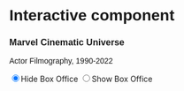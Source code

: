 # Interactive component

<script src="https://d3js.org/d3.v7.js">  </script>
<style>
      * {
        font-family: sans-serif;
      }
  text {
        font-size: 12px;
      }
</style>
    
<h3>Marvel Cinematic Universe</h3>
<p>Actor Filmography, 1990-2022</p>
<input type="radio" name="tempscale" value="NoBoxoffice" checked="true">Hide Box Office
<input type="radio" name="tempscale" value="Boxoffice">Show Box Office
<div id="plot"></div>

<script type="text/javascript">
    
//Width and height
      var w = 900;
      var h = 700;
      var margin = {top: 25, right: 250, bottom: 50, left: 145};
      var innerHeight = h - margin.top - margin.bottom;
      var innerWidth = w - margin.left - margin.right;

var rowConverter = function (d) {
      return {
            actor_name: d.actor_name,
            category: d.category,
            title: d.title,
            year: +d.year,
            release_date: d.release_date,
            type: d.type,
            MCU: d.MCU,
            budget_USD: +d.budget_USD,
            budget_scaled: +d.budget_scaled,
            boxoffice_scaled: +d.boxoffice_scaled,
            World_Wide: +d.World_Wide,
            International: +d.International,
            Domestic: +d.Domestic,
            award_name: d.award_name,
            award_category: d.award_category,
            event_name: d.event_name,
            winner: d.winner,
            color_id: d.color_id
            }
    };  

d3.csv("https://raw.githubusercontent.com/katrinagross/MCUactors/main/data_exports/MCU_filmography_final_version.csv", rowConverter)
        .then(function(data) {
          
// stuff that requires the loaded data
      
var parseTime = d3.timeParse("%Y-%m-%d");
      
data.forEach(function(d) {
            d.release_date = parseTime(d.release_date);
            });

// ADD: create scales
          
var xScale = d3.scaleTime()
          .domain(d3.extent(data, function(d) { 
            return new Date(d.release_date); 
          }))
          .range([0, innerWidth]);

var yScale = d3.scaleBand()
          .domain(data.map(d => d.actor_name))
          .range([0, innerHeight]);
      
// ADD: create axis generators
      
var xAxis = d3.axisBottom()
          .scale(xScale)
          .tickFormat(d3.timeFormat("%Y"));


var yAxis = d3.axisLeft()
          .scale(yScale);
      
// ADD: create SVG element
      
var svg = d3.select("div#plot")
          .append("svg")
          .attr("width", w)
          .attr("height", h);

// ADD: create background rectangle
      
svg.append("rect")
          .attr("x", 0)
          .attr("y", 0)
          .attr("width", w)
          .attr("height", h)
          .attr("fill", "white");

// create caption
d3.select("div#plot")
        .append("div")
        .style("padding", "6px")
        .append("a")
        .attr("href", "https://rapidapi.com/apidojo/api/online-movie-database/")
        .text("Data source: Online Movie Database");
        

// ADD: create plot group 
      
var circles = svg.append("g")
          .attr("id", "plot")
          .attr("transform", `translate (${margin.left}, ${yScale.bandwidth()/2 + margin.top})`)
          .selectAll("circle", "line")
          .data(data);

// ADD: create grid lines
      
circles.enter().append("line")
        .attr("x1", 0)
        .attr("x2", innerWidth)
        .attr("y1", d => yScale(d.actor_name))
        .attr("y2", d => yScale(d.actor_name))
        .style("stroke", "grey")
        .style("stroke-width", 0.5);

// ADD: create circles
      
circles.enter().append("circle")
          .attr("cx", d => xScale(d.release_date))
          .attr("cy", d => yScale(d.actor_name))
          .attr("r", d => 4)
          .attr("fill", d => d.color_id)
          .attr("stroke", "grey")
          .attr('fill-opacity', 0.8)
          .on("mouseover", function(event, d) {
                var xcoord = +d3.select(event.currentTarget).attr("cx") + 5
                var ycoord = +d3.select(event.currentTarget).attr("cy") - 5
                d3.select(event.currentTarget).attr("stroke", "blue")
                svg.select("g#plot")
                  .append("text")
                  .attr("id", "tooltip")
                  .attr("x", xcoord)
                  .attr("y", ycoord)
                  .attr("fill", "black")
                  .text(d.title); 
          })
          .on("mouseout", function() {
                 d3.select(event.currentTarget).attr("stroke", "grey")
                 d3.select("#tooltip").remove(); 
          })


// ADD: create x-axis
      
svg.append("g")
          .attr("class", "xAxis")
          .attr("transform", `translate (${margin.left}, ${h - margin.bottom})`)
          .call(xAxis);



// ADD: create y-axis
      
svg.append("g")
            .attr("class", "yAxis")
            .attr("transform", `translate (${margin.left}, ${margin.top})`)
            .call(yAxis);
      
function update_budget(){

  circles.enter().selectAll("circle")
          .attr("r", d => d.boxoffice_scaled)
          .transition()
          .duration(2000);
          
  circles.exit()
            .transition()
            .duration(2000)
}
      
function update_nobudget(){

  circles.enter().selectAll("circle")
          .attr("r", 4)
          .transition()
          .duration(2000);
          
  circles.exit()
            .transition()
            .duration(2000)
      }
      
d3.selectAll("input")
          .on("click", function(event) {
            var metric = event.currentTarget.value;
            if(metric == "Boxoffice"){
              update_budget()            }
            else{
              update_nobudget()
            }
            });

  })
  .catch(function(error) {
    // error handling  
    d3.select("body").append("h3").text("Error loading data.");
  });
        
</script>
  
